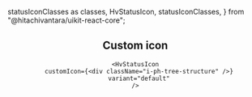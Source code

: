   statusIconClasses as classes,
  HvStatusIcon,
  statusIconClasses,
} from "@hitachivantara/uikit-react-core";


<Header
  params={{ name: "StatusIcon", classes }}
  Component={HvStatusIcon}
  componentName="HvStatusIcon"
  controls={{
    variant: { defaultValue: "success" },
    size: { defaultValue: "sm", type: "slider" },
    type: { defaultValue: "full" },
  }}
/>

## Custom icon

```tsx live
<HvStatusIcon
  customIcon={<div className="i-ph-tree-structure" />}
  variant="default"
/>
```
